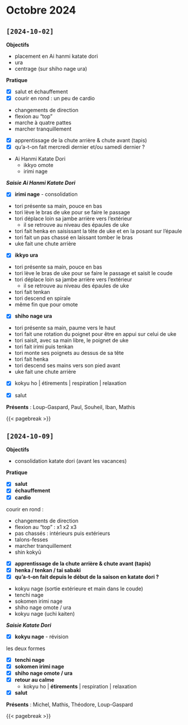 # Octobre 2024 {.unnumbered}

## `[2024-10-02]`

**Objectifs**

- placement en Ai hanmi katate dori
- ura
- centrage (sur shiho nage ura)

**Pratique**

- [x] salut et échauffement
- [x] courir en rond : un peu de cardio

::: {.callout-tip title="cardio" collapse="true"}
- changements de direction
- flexion au "top"
- marche à quatre pattes
- marcher tranquillement
:::

- [x] apprentissage de la chute arrière & chute avant (tapis)
- [x] qu'a-t-on fait mercredi dernier et/ou samedi dernier ?

::: {.callout-tip title="rappel" collapse="true"}
- Ai Hanmi Katate Dori
  - ikkyo omote
  - irimi nage
:::

_**Saisie Ai Hanmi Katate Dori**_

- [x] **irimi nage** - consolidation

::: {.callout-tip title="consignes" collapse="true"}
- tori présente sa main, pouce en bas
- tori lève le bras de uke pour se faire le passage
- tori déplace loin sa jambe arrière vers l'extérieur
  - il se retrouve au niveau des épaules de uke
- tori fait henka en saisissant la tête de uke et en la posant sur l'épaule
- tori fait un pas chassé en laissant tomber le bras
- uke fait une chute arrière
:::

- [x] **ikkyo ura**

::: {.callout-tip title="consignes" collapse="true"}
- tori présente sa main, pouce en bas
- tori lève le bras de uke pour se faire le passage et saisit le coude
- tori déplace loin sa jambe arrière vers l'extérieur
  - il se retrouve au niveau des épaules de uke
- tori fait tenkan
- tori descend en spirale 
- même fin que pour omote
:::

- [x] **shiho nage ura**

::: {.callout-tip title="consignes" collapse="true"}
- tori présente sa main, paume vers le haut
- tori fait une rotation du poignet pour être en appui sur celui de uke
- tori saisit, avec sa main libre, le poignet de uke
- tori fait irimi puis tenkan
- tori monte ses poignets au dessus de sa tête
- tori fait henka
- tori descend ses mains vers son pied avant
- uke fait une chute arrière
:::

- [x] kokyu ho | étirements | respiration | relaxation

- [x] salut

**Présents** : Loup-Gaspard, Paul, Souheil, Iban, Mathis

{{< pagebreak >}}

## `[2024-10-09]`

**Objectifs**

- consolidation katate dori (avant les vacances)

**Pratique**

- [x] **salut**
- [x] **échauffement**
- [x] **cardio**

::: {.callout-tip title="consignes" collapse="true"}
courir en rond : 

- changements de direction
- flexion au "top" : x1 x2 x3
- pas chassés : intérieurs puis extérieurs
- talons-fesses
- marcher tranquillement
- shin kokyū
:::

- [x] **apprentissage de la chute arrière & chute avant (tapis)**
- [x] **henka / tenkan / tai sabaki**
- [x] **qu'a-t-on fait depuis le début de la saison en katate dori ?**

::: {.callout-tip title="rappel" collapse="true"}
- kokyu nage (sortie extérieure et main dans le coude)
- tenchi nage
- sokomen irimi nage
- shiho nage omote / ura
- kokyu nage (uchi kaiten)
:::

_**Saisie Katate Dori**_

- [x] **kokyu nage** - révision

::: {.callout-tip title="consignes" collapse="true"}
les deux formes
:::

- [x] **tenchi nage**
- [x] **sokomen irimi nage**
- [x] **shiho nage omote / ura**
- [x] **retour au calme**
  - kokyu ho | **étirements** | respiration | relaxation
- [x] **salut**

**Présents** : Michel, Mathis, Théodore, Loup-Gaspard

{{< pagebreak >}}

